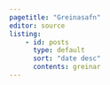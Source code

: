 ```yaml
---
pagetitle: "Greinasafn"
editor: source
listing:
    - id: posts
      type: default
      sort: "date desc"
      contents: greinar
---
```


<br>

::: {#posts}

:::
